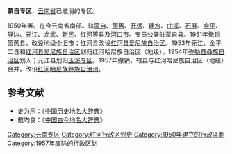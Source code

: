 '''蒙自专区'''，[[云南省|云南省]]已撤消的专区。

1950年置。在今云南省南部。辖[[蒙自县|蒙自]]、[[箇舊縣|箇舊]]、[[开远县|开远]]、[[建水县|建水]]、[[曲溪县|曲溪]]、[[石屏县|石屏]]、[[金平县|金平]]、[[屏边县|屏边]]、[[元江县|元江]]、[[龙武县|龙武]]、[[新民县|新民]]、[[红河县|红河]]等县及[[河口市|河口市]]。专员公署驻蒙自县。1951年撤销箇舊县，改设地级[[个旧市|个旧市]]；红河县改设[[红河县爱尼族自治区|红河县爱尼族自治区]]。1953年元江、金平二县和[[红河县爱尼族自治区|红河县爱尼族自治区]]划归红河哈尼族自治区（地级）。1954年[[弥勒县彝族自治区|弥勒县彝族自治区]]划入；元江县划归[[玉溪专区|玉溪专区]]。1957年撤销，辖县与红河哈尼族自治区（地级）合并，改设[[红河哈尼族彝族自治州|红河哈尼族彝族自治州]]。 

==参考文献==
*史为乐：《[[中国历史地名大辞典|中国历史地名大辞典]]》
*戴均良：《[[中国古今地名大辞典|中国古今地名大辞典]]》
{{云南省历史二级政区}}
[[Category:云南专区|Category:云南专区]]
[[Category:红河行政区划史|Category:红河行政区划史]]
[[Category:1950年建立的行政區劃|Category:1950年建立的行政區劃]]
[[Category:1957年废除的行政区划|Category:1957年废除的行政区划]]